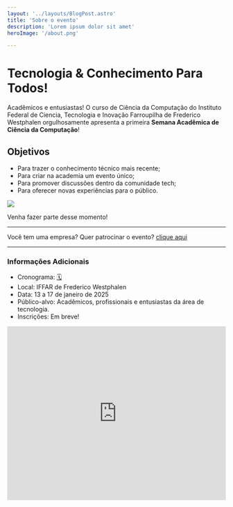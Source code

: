 ```yaml
---
layout: '../layouts/BlogPost.astro'
title: 'Sobre o evento'
description: 'Lorem ipsum dolor sit amet'
heroImage: '/about.png'

---
```




# Tecnologia & Conhecimento Para Todos!

Acadêmicos e entusiastas! O curso de Ciência da Computação do Instituto Federal de Ciencia, Tecnologia e Inovação Farroupilha de Frederico Westphalen orgulhosamente apresenta a primeira **Semana Acadêmica de Ciência da Computação**!


## Objetivos

- Para trazer o conhecimento técnico mais recente;
- Para criar na academia um evento único;
- Para promover discussões dentro da comunidade tech;
- Para oferecer novas experiências para o público.


![](https://media1.tenor.com/m/Lv700rsO-CYAAAAd/team-rocket.gif)

Venha fazer parte desse momento!

---

Você tem uma empresa? Quer patrocinar o evento? [clique aqui](/patrocinio)

---

### Informações Adicionais

- Cronograma: [🗓️](/#cronograma)
- Local: IFFAR de Frederico Westphalen
- Data: 13 a 17 de janeiro de 2025
- Público-alvo: Acadêmicos, profissionais e entusiastas da área de tecnologia.
- Inscrições: Em breve!

<div>
    <iframe src="https://www.google.com/maps/embed?pb=!1m18!1m12!1m3!1d307.6089794962415!2d-53.43159478020805!3d-27.38981581558407!2m3!1f0!2f0!3f0!3m2!1i1024!2i768!4f13.1!3m3!1m2!1s0x94fb9d64856f029b%3A0x66c5cd642f05e08f!2sIFFar%2FFW%20-%20Pr%C3%A9dio%20Administra%C3%A7%C3%A3o%2C%20Audit%C3%B3rio%2C%20RU%20e%20Cooperiffar!5e1!3m2!1spt-BR!2sbr!4v1734367591835!5m2!1spt-BR!2sbr" width="100%" height="400" style="border:0;"  referrerpolicy="no-referrer-when-downgrade"></iframe>
</div>
